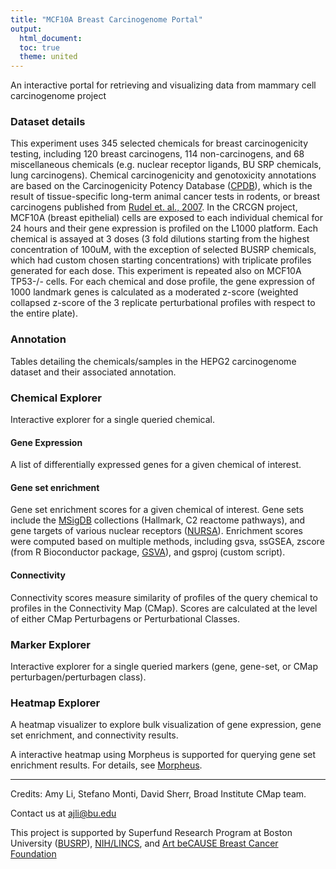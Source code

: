 ```yaml
---
title: "MCF10A Breast Carcinogenome Portal"
output:
  html_document:
  toc: true
  theme: united
---
```


An interactive portal for retrieving and visualizing data from mammary cell carcinogenome project

### Dataset details

This experiment uses 345 selected chemicals for breast carcinogenicity testing, including 120 breast carcinogens, 114 non-carcinogens, and 68 miscellaneous chemicals (e.g. nuclear receptor ligands, BU SRP chemicals, lung carcinogens). Chemical carcinogenicity and genotoxicity annotations are based on the Carcinogenicity Potency Database ([CPDB](https://toxnet.nlm.nih.gov/cpdb/)), which is the result of tissue-specific long-term animal cancer tests in rodents, or breast carcinogens published from [Rudel et. al., 2007](https://onlinelibrary.wiley.com/doi/10.1002/cncr.22653/pdf). In the CRCGN project, MCF10A (breast epithelial) cells are exposed to each individual chemical for 24 hours and their gene expression is profiled on the L1000 platform. Each chemical is assayed at 3 doses (3 fold dilutions starting from the highest concentration of 100uM, with the exception of selected BUSRP chemicals, which had custom chosen starting concentrations) with triplicate profiles generated for each dose. This experiment is repeated also on MCF10A TP53-/- cells. For each chemical and dose profile, the gene expression of 1000 landmark genes is calculated as a moderated z-score (weighted collapsed z-score of the 3 replicate perturbational profiles with respect to the entire plate).

### Annotation

Tables detailing the chemicals/samples in the HEPG2 carcinogenome dataset and their associated annotation.

### Chemical Explorer

Interactive explorer for a single queried chemical. 

#### Gene Expression

A list of differentially expressed genes for a given chemical of interest.

#### Gene set enrichment

Gene set enrichment scores for a given chemical of interest. Gene sets include the [MSigDB](http://software.broadinstitute.org/gsea/msigdb) collections (Hallmark, C2 reactome pathways), and gene targets of various nuclear receptors ([NURSA](https://www.nursa.org/nursa/transcriptomine/index.jsf)). Enrichment scores were computed based on multiple methods, including gsva, ssGSEA, zscore (from R Bioconductor package, [GSVA](https://bioconductor.org/packages/release/bioc/html/GSVA.html)), and gsproj (custom script).

#### Connectivity

Connectivity scores measure similarity of profiles of the query chemical to profiles in the Connectivity Map (CMap).
Scores are calculated at the level of either CMap Perturbagens or Perturbational Classes.

### Marker Explorer

Interactive explorer for a single queried markers (gene, gene-set, or CMap perturbagen/perturbagen class). 

### Heatmap Explorer

A heatmap visualizer to explore bulk visualization of gene expression, gene set enrichment, and connectivity 
results.

A interactive heatmap using Morpheus is supported for querying gene set enrichment results. For details, see [Morpheus](https://software.broadinstitute.org/morpheus/).

---

Credits: Amy Li, Stefano Monti, David Sherr, Broad Institute CMap team.

Contact us at [ajli@bu.edu](mailto:ajli@bu.edu)

This project is supported by Superfund Research Program at Boston University ([BUSRP](http://www.bu.edu/sph/research/research-landing-page/superfund-research-program-at-boston-university)), [NIH/LINCS](http://www.lincsproject.org), and [Art beCAUSE Breast Cancer Foundation](https://artbecause.org)


